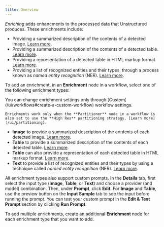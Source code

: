 ```yaml
---
title: Overview
---
```


_Enriching_ adds enhancments to the processed data that Unstructured produces. These enrichments include:

- Providing a summarized description of the contents of a detected image. [Learn more](/ui/enriching/image-descriptions).
- Providing a summarized description of the contents of a detected table. [Learn more](/ui/enriching/table-descriptions).
- Providing a representation of a detected table in HTML markup format. [Learn more](/ui/enriching/table-to-html).
- Providing a list of recognized entities and their types, through a process known as _named entity recognition_ (NER). [Learn more](/ui/enriching/ner).

To add an enrichment, in an **Enrichment** node in a workflow, select one of the following enrichment types:

<Note>
    You can change enrichment settings only through [Custom](/ui/workflows#create-a-custom-workflow) workflow settings.

    Enrichments work only when the **Partitioner** node in a workflow is also set to use the **High Res** partitioning strategy. [Learn more](/ui/partitioning).
</Note>

- **Image** to provide a summarized description of the contents of each detected image. [Learn more](/ui/enriching/image-descriptions).
- **Table** to provide a summarized description of the contents of each detected table. [Learn more](/ui/enriching/table-descriptions).
- **Table** can also provide a representation of each detected table in HTML markup format. [Learn more](/ui/enriching/table-to-html).
- **Text** to provide a list of recognized entities and their types by using a technique called _named entity recognition_ (NER). [Learn more](/ui/enriching/ner).

All enrichment types also support custom prompts. In the **Details** tab, first select the input type (**Image**, **Table**, or **Text**) and choose a provider (and model) combination. Then, under **Prompt**, click **Edit**.
For **Image** and **Table**, use the preview button on the **Input Sample** tab to see the input before running the prompt. You can test your custom prompt in the **Edit & Test Prompt** section by clicking **Run Prompt**.

To add multiple enrichments, create an additional **Enrichment** node for each enrichment type that you want to add.